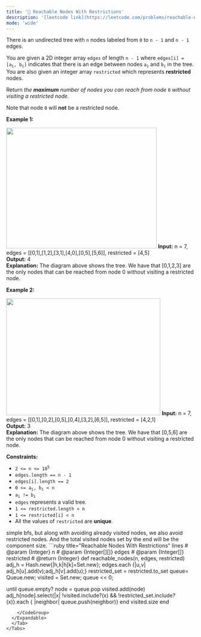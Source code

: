 ```yaml
---
title: '🧀 Reachable Nodes With Restrictions'
description: '[leetcode link](https://leetcode.com/problems/reachable-nodes-with-restrictions/description/)'
mode: 'wide'
---
```

<Tabs>
  <Tab title="Question" icon="circle-question" iconType="regular">
    <Card>
      <p>There is an undirected tree with <code>n</code> nodes labeled from <code>0</code> to <code>n - 1</code> and <code>n - 1</code> edges.</p>  <p>You are given a 2D integer array <code>edges</code> of length <code>n - 1</code> where <code>edges[i] = [a<sub>i</sub>, b<sub>i</sub>]</code> indicates that there is an edge between nodes <code>a<sub>i</sub></code> and <code>b<sub>i</sub></code> in the tree. You are also given an integer array <code>restricted</code> which represents <strong>restricted</strong> nodes.</p>  <p>Return <em>the <strong>maximum</strong> number of nodes you can reach from node </em><code>0</code><em> without visiting a restricted node.</em></p>  <p>Note that node <code>0</code> will <strong>not</strong> be a restricted node.</p>   <p><strong class="example">Example 1:</strong></p> <img alt="" src="https://assets.leetcode.com/uploads/2022/06/15/ex1drawio.png" style="width: 402px; height: 322px;" />  <strong>Input:</strong> n = 7, edges = [[0,1],[1,2],[3,1],[4,0],[0,5],[5,6]], restricted = [4,5] <br/> <strong>Output:</strong> 4 <br/> <strong>Explanation:</strong> The diagram above shows the tree. We have that [0,1,2,3] are the only nodes that can be reached from node 0 without visiting a restricted node.   <p><strong class="example">Example 2:</strong></p> <img alt="" src="https://assets.leetcode.com/uploads/2022/06/15/ex2drawio.png" style="width: 412px; height: 312px;" />  <strong>Input:</strong> n = 7, edges = [[0,1],[0,2],[0,5],[0,4],[3,2],[6,5]], restricted = [4,2,1] <br/> <strong>Output:</strong> 3 <br/> <strong>Explanation:</strong> The diagram above shows the tree. We have that [0,5,6] are the only nodes that can be reached from node 0 without visiting a restricted node.    <p><strong>Constraints:</strong></p>  <ul>  <li><code>2 &lt;= n &lt;= 10<sup>5</sup></code></li>  <li><code>edges.length == n - 1</code></li>  <li><code>edges[i].length == 2</code></li>  <li><code>0 &lt;= a<sub>i</sub>, b<sub>i</sub> &lt; n</code></li>  <li><code>a<sub>i</sub> != b<sub>i</sub></code></li>  <li><code>edges</code> represents a valid tree.</li>  <li><code>1 &lt;= restricted.length &lt; n</code></li>  <li><code>1 &lt;= restricted[i] &lt; n</code></li>  <li>All the values of <code>restricted</code> are <strong>unique</strong>.</li> </ul> 
    </Card>
  </Tab>
  <Tab title="Solution" icon="lightbulb" iconType="regular" >
    <Card>
      simple bfs, but along with avoiding already visited nodes, we also avoid restricted nodes. And the total visited nodes set by the end will be the component size.
    </Card>
  <Expandable title="code">
    <CodeGroup dropdown>
```ruby title="Reachable Nodes With Restrictions" lines
# @param {Integer} n
# @param {Integer[][]} edges
# @param {Integer[]} restricted
# @return {Integer}
def reachable_nodes(n, edges, restricted)
  adj_h = Hash.new{|h,k|h[k]=Set.new}; edges.each {|u,v| adj_h[u].add(v);adj_h[v].add(u);}
  restricted_set = restricted.to_set
  queue= Queue.new; visited = Set.new;
  queue << 0;

  until queue.empty?
    node = queue.pop
    visited.add(node)
    adj_h[node].select{|x| !visited.include?(x) && !restricted_set.include?(x)}.each { |neighbor| queue.push(neighbor)}
  end
  visited.size
end
```
    </CodeGroup>
  </Expandable>
  </Tab>
</Tabs>